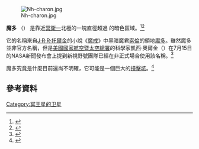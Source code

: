 [[File:Nh-charon.jpg|thumb]]

'''魔多''' （{{lang|en|Mordor}}） 是靠近[[冥衛一|冥衛一]]北極的一塊直徑超過 {{convert|320|km|mi}} 的暗色區域。<ref>{{cite web|title=APOD: 2015 July 17 －Charon|url=http://apod.nasa.gov/apod/ap150717.html|accessdate=17 July 2015|date=17 July 2015|work=Astronomy Picture of the Day|archiveurl=https://web.archive.org/web/20150719004956/http://apod.nasa.gov/apod/ap150717.html|archivedate=2015-07-19|dead-url=yes|last1=Nemiroff|first1=Robert|last2=Bonnell|first2=Jerry}}</ref><ref name="MyUser_Extremetech.com_July_15_2015c">{{Cite web|title=NASA unveils historic, high-resolution Pluto, Charon, and Hydra photos from New Horizons mission|url=https://www.extremetech.com/extreme/209998-nasa-unveils-historic-high-resolution-pluto-charon-and-hydra-photos-from-new-horizons-mission|accessdate=2021-03-31|work=ExtremeTech}}</ref>

它的名稱來自[[J·R·R·托爾金|J·R·R·托爾金]]的小說《[[魔戒|魔戒]]》中黑暗魔君[[索倫_(魔戒)|索倫]]的領地[[魔多|魔多]]。雖然魔多並非官方名稱，但是[[美國國家航空暨太空總署|美國國家航空暨太空總署]]的科學家凱西·奧爾金（{{lang|en|Cathy Olkin}}）在7月15日的NASA新聞發布會上提到新視野號團隊已經在非正式場合使用該名稱。<ref name="Wired article CHARON COMES INTO FOCUS IN NEW HORIZONS’ LATEST PHOTOS">{{Cite journal|title=Charon Comes Into Focus in New Horizons' Latest Photos|url=https://www.wired.com/2015/07/charon-comes-focus-new-horizons-latest-photos/|journal=Wired|language=en-us|issn=1059-1028}}</ref>

魔多究竟是什麼目前還尚不明確，它可能是一個巨大的[[撞擊坑|撞擊坑]]。<ref>{{Cite web|title=First look at New Horizons' Pluto and Charon images: "baffling in a…|url=https://www.planetary.org/articles/07151720-first-look-at-new-horizons-pluto-charon|accessdate=2021-03-31|work=The Planetary Society|language=en}}</ref>

==參考資料==
{{reflist}}

{{冥王星}}
{{DEFAULTSORT:Mordor}}
[[Category:冥王星的卫星|Category:冥王星的卫星]]

{{Astronomy-stub}}